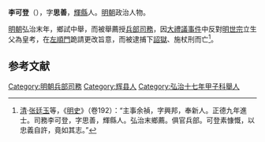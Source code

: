 '''李可登'''（{{bd|？||1524年|catIdx=L}}），字'''思善'''，[[輝縣|輝縣]]人。[[明朝|明朝]]政治人物。

[[明朝|明朝]]弘治末年，鄉試中舉，而被舉薦授[[兵部|兵部]][[司務|司務]]，因[[大禮議事件|大禮議事件]]中反對[[明世宗|明世宗]]立生父為皇考，在[[左順門|左順門]]跪請更改旨意，而被逮捕下[[詔獄|詔獄]]、施杖刑而亡<ref>[[清|清]]·[[张廷玉|张廷玉]]等，《[[明史|明史]]》（卷192）：“主事余禎，字興邦，奉新人。正德九年進士。司務李可登，字思善，輝縣人。弘治末鄉薦。俱官兵部。可登素慷慨，以忠義自許，竟如其志。”</ref>。

==参考文献==
{{reflist}}
{{明朝人物小作品}}
{{左順門事件}}

[[Category:明朝兵部司務|Category:明朝兵部司務]]
[[Category:辉县人|Category:辉县人]]
[[Category:弘治十七年甲子科舉人|Category:弘治十七年甲子科舉人]]